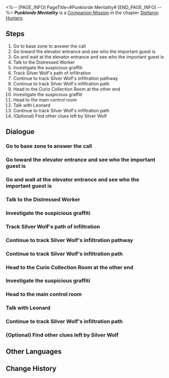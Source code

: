 <%-- [PAGE_INFO]
PageTitle=#Punklorde Mentality#
[END_PAGE_INFO] --%>
{{Stub|Dialogue, characters, and location(s)}}
{{Mission Infobox
|id            = 2000701
|title         = 
|image         = Mission Punklorde Mentality.png
|type          = Companion
|event_name    = 
|chapter       = Stellaron Hunters (Companion Mission Chapter)
|requirements  = Reach [[Trailblaze Level]] 21
|summary       = When Herta's esteemed guest came to visit the space station, what they brought was an end to the Simulated Universe project. However, a rash network security engineer and an unaccounted Aether Cartridge has hooked a big fish from beneath the data-streams... The so-called Punklorde mentality is but a game, after all.
|characters    = <!--characters that appear in this mission-->
|startLocation = <!--location as it intially appears on the mission screen-->
|world         = <!--i.e. Penacony-->
|area          = <!--i.e. A Child's Dream-->
|prev          = 
|next          = Punklorde Mentality
|exp           = 
|credits       = 
|stellarJade   = 
|other         = 
}}
'''''Punklorde Mentality''''' is a [[Companion Mission]] in the chapter [[Stellaron Hunters (Companion Mission Chapter)|Stellaron Hunters]].

==Steps==
# Go to base zone to answer the call
# Go toward the elevator entrance and see who the important guest is
# Go and wait at the elevator entrance and see who the important guest is
# Talk to the Distressed Worker
# Investigate the suspicious graffiti
# Track Silver Wolf's path of infiltration
# Continue to track Silver Wolf's infiltration pathway
# Continue to track Silver Wolf's infiltration path
# Head to the Curio Collection Room at the other end
# Investigate the suspicious graffiti
# Head to the main control room
# Talk with Leonard
# Continue to track Silver Wolf's infiltration path
# (Optional) Find other clues left by Silver Wolf

<!--
==Gameplay Notes==

--><!--
==Trial Character==

-->
==Dialogue==
{{Stub Dialogue}}
{{Dialogue Start}}
:{{tx}}
{{Dialogue End}}

===Go to base zone to answer the call===
{{Mission Description|type=companion|location=<!--to be added-->|update|You received Arlan's message. He seems to want to formally thank you for helping him when you first met. Get ready and go to Base Zone.}}
{{Dialogue Start}}
:{{tx}}
{{Dialogue End}}

===Go toward the elevator entrance and see who the important guest is===
{{Mission Description|type=companion|location=<!--to be added-->|update|The atmosphere in the base zone seems much more boisterous than you would expect. Hearing of the imminent arrival of an honored guest, researchers all begin their busy work. From Arlan's words, you vaguely guessed the identity of the visitor.}}
{{Dialogue Start}}
:{{tx}}
{{Dialogue End}}

===Go and wait at the elevator entrance and see who the important guest is===
{{Mission Description|type=companion|location=<!--to be added-->|update|The atmosphere in the base zone seems much more boisterous than you would expect. Hearing of the imminent arrival of an honored guest, researchers all begin their busy work. From Arlan's words, you vaguely guess the identity of the visitor.}}
{{Dialogue Start}}
:{{tx}}
{{Dialogue End}}

===Talk to the Distressed Worker===
{{Mission Description|type=companion|location=<!--to be added-->|update|The atmosphere in the base zone seems much more boisterous than you would expect. Hearing of the imminent arrival of an honored guest, researchers all begin their busy work. From Arlan's words, you vaguely guessed the identity of the visitor.<br />He is one of the other creators of the Simulated Universe, Genius Society No. 76, Screwllum.}}
{{Dialogue Start}}
:{{tx}}
{{Dialogue End}}

===Investigate the suspicious graffiti===
{{Mission Description|type=companion|location=<!--to be added-->|update|The network security engineer of the space station thinks there is something else behind the invasion of the Legion. You recall what happened to you when you woke up and decide to join him in tracking down the Stellaron Hunter, Silver Wolf.}}
{{Dialogue Start}}
:{{tx}}
{{Dialogue End}}

===Track Silver Wolf's path of infiltration===
{{Mission Description|type=companion|location=<!--to be added-->|update|The network security engineer of the space station thinks there is something else behind the invasion of the Legion. You recall what happened to you when you woke up and decide to join him in tracking down the Stellaron Hunter, Silver Wolf.}}
{{Dialogue Start}}
:{{tx}}
{{Dialogue End}}

===Continue to track Silver Wolf's infiltration pathway===
{{Mission Description|type=companion|location=<!--to be added-->|update|The network security engineer of the space station thinks there is something else behind the invasion of the Legion. You recall what happened to you when you woke up and decide to join him in tracking down the Stellaron Hunter, Silver Wolf.}}
{{Dialogue Start}}
:{{tx}}
{{Dialogue End}}

===Continue to track Silver Wolf's infiltration path===
{{Mission Description|type=companion|location=<!--to be added-->|update|The network security engineer of the space station thinks there is something else behind the invasion of the Legion. You recall what happened to you when you woke up and decide to join him in tracking down the Stellaron Hunter, Silver Wolf.}}
{{Dialogue Start}}
:{{tx}}
{{Dialogue End}}

===Head to the Curio Collection Room at the other end===
{{Mission Description|type=companion|location=<!--to be added-->|update|The network security engineer of the space station thinks there is something else behind the invasion of the Legion. You recall what happened to you when you woke up and decide to join him in tracking down the Stellaron Hunter, Silver Wolf.}}
{{Dialogue Start}}
:{{tx}}
{{Dialogue End}}

===Investigate the suspicious graffiti===
{{Mission Description|type=companion|location=<!--to be added-->|update|The network security engineer of the space station thinks there is something else behind the invasion of the Legion. You recall what happened to you when you woke up and decide to join him in tracking down the Stellaron Hunter, Silver Wolf.}}
{{Dialogue Start}}
:{{tx}}
{{Dialogue End}}

===Head to the main control room===
{{Mission Description|type=companion|location=<!--to be added-->|update|The network security engineer of the space station thinks there is something else behind the invasion of the Legion. You recall what happened to you when you woke up and decide to join him in tracking down the Stellaron Hunter, Silver Wolf.}}
{{Dialogue Start}}
:{{tx}}
{{Dialogue End}}

===Talk with Leonard===
{{Mission Description|type=companion|location=<!--to be added-->|update|The network security engineer of the space station thinks there is something else behind the invasion of the Legion. You recall what happened to you when you woke up and decide to join him in tracking down the Stellaron Hunter, Silver Wolf.}}
{{Dialogue Start}}
:{{tx}}
{{Dialogue End}}

===Continue to track Silver Wolf's infiltration path===
{{Mission Description|type=companion|location=<!--to be added-->|update|The network security engineer of the space station thinks there is something else behind the invasion of the Legion. You recall what happened to you when you woke up and decide to join him in tracking down the Stellaron Hunter, Silver Wolf.}}
{{Dialogue Start}}
:{{tx}}
{{Dialogue End}}

===(Optional) Find other clues left by Silver Wolf===
{{Mission Description|type=companion|location=<!--to be added-->|update|The network security engineer of the space station thinks there is something else behind the invasion of the Legion. You recall what happened to you when you woke up and decide to join him in tracking down the Stellaron Hunter, Silver Wolf.}}
{{Dialogue Start}}
:{{tx}}
{{Dialogue End}}

==Other Languages==
{{Other Languages
|en   = Punklorde Mentality
|zhs  = 朋克洛德精神
|zht  = 龐克洛德精神
|ja   = パンクロード精神
|ko   = 펑크 로드 스피릿
|es   = Mentalidad de Punklorde
|fr   = Mentalité punklordienne
|ru   = Дух Панклорда
|th   = Punklorde Mentality
|vi   = Tinh Thần Punklorde
|de   = Mental Punklorde
|id   = Punklorde Mentality
|pt   = Mentalidade de Punklorde
}}

==Change History==
{{Change History|1.1}}
